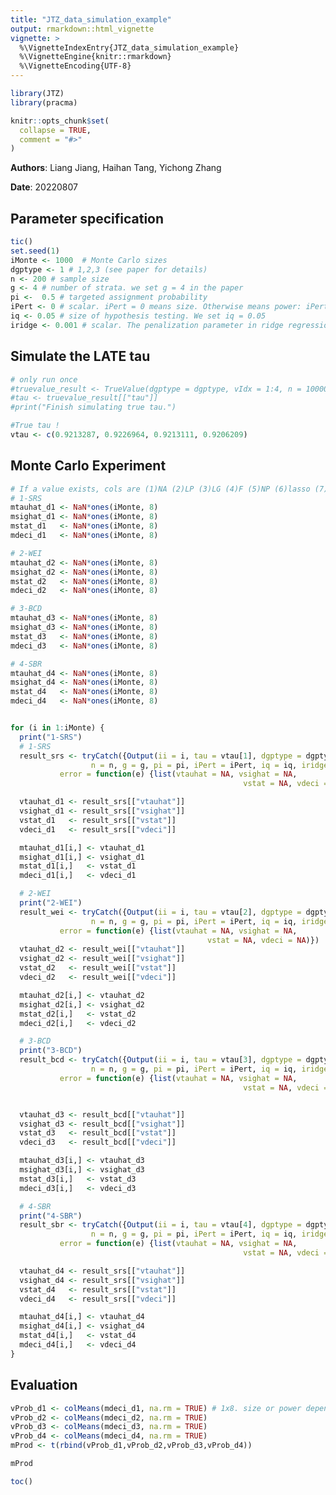 ```yaml
---
title: "JTZ_data_simulation_example"
output: rmarkdown::html_vignette
vignette: >
  %\VignetteIndexEntry{JTZ_data_simulation_example}
  %\VignetteEngine{knitr::rmarkdown}
  %\VignetteEncoding{UTF-8}
---
```


```r
library(JTZ)
library(pracma)

knitr::opts_chunk$set(
  collapse = TRUE,
  comment = "#>"
)
```

**Authors**: Liang Jiang, Haihan Tang, Yichong Zhang

**Date**: 20220807

## Parameter specification
```r
tic()
set.seed(1)
iMonte <- 1000  # Monte Carlo sizes
dgptype <- 1 # 1,2,3 (see paper for details)
n <- 200 # sample size
g <- 4 # number of strata. we set g = 4 in the paper
pi <-  0.5 # targeted assignment probability
iPert <- 0 # scalar. iPert = 0 means size. Otherwise means power: iPert is the perturbation of false null
iq <- 0.05 # size of hypothesis testing. We set iq = 0.05
iridge <- 0.001 # scalar. The penalization parameter in ridge regression
```

## Simulate the LATE tau
```r
# only run once
#truevalue_result <- TrueValue(dgptype = dgptype, vIdx = 1:4, n = 10000, g = g, pi = pi)
#tau <- truevalue_result[["tau"]]
#print("Finish simulating true tau.")

#True tau ! 
vtau <- c(0.9213287, 0.9226964, 0.9213111, 0.9206209)
```

## Monte Carlo Experiment
```r
# If a value exists, cols are (1)NA (2)LP (3)LG (4)F (5)NP (6)lasso (7)2SLS (8)R
# 1-SRS
mtauhat_d1 <- NaN*ones(iMonte, 8)
msighat_d1 <- NaN*ones(iMonte, 8)
mstat_d1   <- NaN*ones(iMonte, 8)
mdeci_d1   <- NaN*ones(iMonte, 8)

# 2-WEI
mtauhat_d2 <- NaN*ones(iMonte, 8)
msighat_d2 <- NaN*ones(iMonte, 8)
mstat_d2   <- NaN*ones(iMonte, 8)
mdeci_d2   <- NaN*ones(iMonte, 8)

# 3-BCD
mtauhat_d3 <- NaN*ones(iMonte, 8)
msighat_d3 <- NaN*ones(iMonte, 8)
mstat_d3   <- NaN*ones(iMonte, 8)
mdeci_d3   <- NaN*ones(iMonte, 8)

# 4-SBR
mtauhat_d4 <- NaN*ones(iMonte, 8)
msighat_d4 <- NaN*ones(iMonte, 8)
mstat_d4   <- NaN*ones(iMonte, 8)
mdeci_d4   <- NaN*ones(iMonte, 8)


for (i in 1:iMonte) {
  print("1-SRS")
  # 1-SRS
  result_srs <- tryCatch({Output(ii = i, tau = vtau[1], dgptype = dgptype, rndflag = 1,
                  n = n, g = g, pi = pi, iPert = iPert, iq = iq, iridge = iridge)},
           error = function(e) {list(vtauhat = NA, vsighat = NA,
                                                    vstat = NA, vdeci = NA)})

  vtauhat_d1 <- result_srs[["vtauhat"]]
  vsighat_d1 <- result_srs[["vsighat"]]
  vstat_d1   <- result_srs[["vstat"]]
  vdeci_d1   <- result_srs[["vdeci"]]

  mtauhat_d1[i,] <- vtauhat_d1
  msighat_d1[i,] <- vsighat_d1
  mstat_d1[i,]   <- vstat_d1
  mdeci_d1[i,]   <- vdeci_d1

  # 2-WEI
  print("2-WEI")
  result_wei <- tryCatch({Output(ii = i, tau = vtau[2], dgptype = dgptype, rndflag = 2,
                  n = n, g = g, pi = pi, iPert = iPert, iq = iq, iridge = iridge)},
           error = function(e) {list(vtauhat = NA, vsighat = NA,
                                            vstat = NA, vdeci = NA)})
  vtauhat_d2 <- result_wei[["vtauhat"]]
  vsighat_d2 <- result_wei[["vsighat"]]
  vstat_d2   <- result_wei[["vstat"]]
  vdeci_d2   <- result_wei[["vdeci"]]

  mtauhat_d2[i,] <- vtauhat_d2
  msighat_d2[i,] <- vsighat_d2
  mstat_d2[i,]   <- vstat_d2
  mdeci_d2[i,]   <- vdeci_d2

  # 3-BCD
  print("3-BCD")
  result_bcd <- tryCatch({Output(ii = i, tau = vtau[3], dgptype = dgptype, rndflag = 3,
                  n = n, g = g, pi = pi, iPert = iPert, iq = iq, iridge = iridge)},
           error = function(e) {list(vtauhat = NA, vsighat = NA,
                                                    vstat = NA, vdeci = NA)})


  vtauhat_d3 <- result_bcd[["vtauhat"]]
  vsighat_d3 <- result_bcd[["vsighat"]]
  vstat_d3   <- result_bcd[["vstat"]]
  vdeci_d3   <- result_bcd[["vdeci"]]

  mtauhat_d3[i,] <- vtauhat_d3
  msighat_d3[i,] <- vsighat_d3
  mstat_d3[i,]   <- vstat_d3
  mdeci_d3[i,]   <- vdeci_d3

  # 4-SBR
  print("4-SBR")
  result_sbr <- tryCatch({Output(ii = i, tau = vtau[4], dgptype = dgptype, rndflag = 4,
                  n = n, g = g, pi = pi, iPert = iPert, iq = iq, iridge = iridge)},
           error = function(e) {list(vtauhat = NA, vsighat = NA,
                                                    vstat = NA, vdeci = NA)})

  vtauhat_d4 <- result_srs[["vtauhat"]]
  vsighat_d4 <- result_srs[["vsighat"]]
  vstat_d4   <- result_srs[["vstat"]]
  vdeci_d4   <- result_srs[["vdeci"]]

  mtauhat_d4[i,] <- vtauhat_d4
  msighat_d4[i,] <- vsighat_d4
  mstat_d4[i,]   <- vstat_d4
  mdeci_d4[i,]   <- vdeci_d4
}
```

## Evaluation
```r
vProb_d1 <- colMeans(mdeci_d1, na.rm = TRUE) # 1x8. size or power depending on the context.
vProb_d2 <- colMeans(mdeci_d2, na.rm = TRUE)
vProb_d3 <- colMeans(mdeci_d3, na.rm = TRUE)
vProb_d4 <- colMeans(mdeci_d4, na.rm = TRUE)
mProd <- t(rbind(vProb_d1,vProb_d2,vProb_d3,vProb_d4))

mProd

toc()
```
